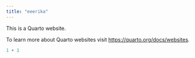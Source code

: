 ```yaml
---
title: "eeerika"
---
```


This is a Quarto website.

To learn more about Quarto websites visit <https://quarto.org/docs/websites>.

```r
1 + 1
```
